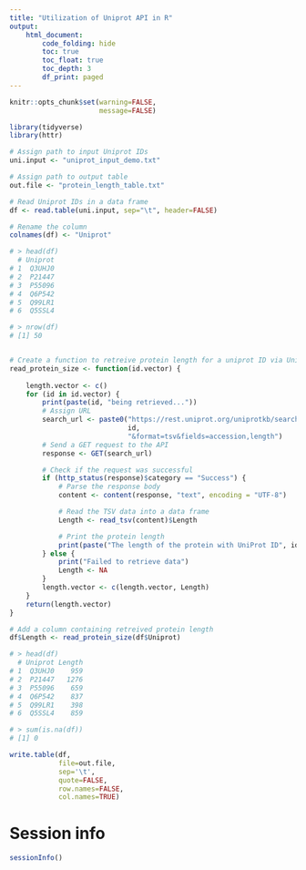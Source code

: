 ```yaml
---
title: "Utilization of Uniprot API in R"
output:
    html_document:
        code_folding: hide
        toc: true
        toc_float: true
        toc_depth: 3
        df_print: paged
---
```


```r
knitr::opts_chunk$set(warning=FALSE,
                      message=FALSE)
```



```r
library(tidyverse)
library(httr)

```

```r

# Assign path to input Uniprot IDs
uni.input <- "uniprot_input_demo.txt"

# Assign path to output table
out.file <- "protein_length_table.txt"
```

```r

# Read Uniprot IDs in a data frame
df <- read.table(uni.input, sep="\t", header=FALSE)

# Rename the column
colnames(df) <- "Uniprot"

# > head(df)
  # Uniprot
# 1  Q3UHJ0
# 2  P21447
# 3  P55096
# 4  Q6P542
# 5  Q99LR1
# 6  Q5SSL4

# > nrow(df)
# [1] 50


# Create a function to retreive protein length for a uniprot ID via Uniprot API
read_protein_size <- function(id.vector) { 
    
    length.vector <- c()
    for (id in id.vector) {
        print(paste(id, "being retrieved..."))
        # Assign URL
        search_url <- paste0("https://rest.uniprot.org/uniprotkb/search?query=",
                             id,
                             "&format=tsv&fields=accession,length")
        # Send a GET request to the API
        response <- GET(search_url)

        # Check if the request was successful
        if (http_status(response)$category == "Success") {
            # Parse the response body
            content <- content(response, "text", encoding = "UTF-8")

            # Read the TSV data into a data frame
            Length <- read_tsv(content)$Length

            # Print the protein length
            print(paste("The length of the protein with UniProt ID", id, "is", Length, "amino acids."))
        } else {
            print("Failed to retrieve data")
            Length <- NA
        }
        length.vector <- c(length.vector, Length)
    }
    return(length.vector)
}

# Add a column containing retreived protein length
df$Length <- read_protein_size(df$Uniprot)

# > head(df)
  # Uniprot Length
# 1  Q3UHJ0    959
# 2  P21447   1276
# 3  P55096    659
# 4  Q6P542    837
# 5  Q99LR1    398
# 6  Q5SSL4    859

# > sum(is.na(df))
# [1] 0

write.table(df,
            file=out.file,
            sep='\t',
            quote=FALSE,
            row.names=FALSE,
            col.names=TRUE)


```

# Session info

```r
sessionInfo()
```

